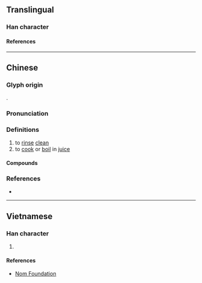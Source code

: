 {{character info/new}}
==Translingual==

===Han character===
{{Han char|rn=85|rad=水|as=08|sn=11|four=32100|canj=ESBN|ids=⿰氵刷}}

====References====
{{Han ref|kx=0627.360|dkj=17580|dj=1029.230|hdz=31664.060|uh=6DAE}}

----

==Chinese==
{{zh-forms}}

===Glyph origin===
{{Han etym}}
{{Han compound|氵|刷|ls=psc|c1=s|c2=p|t1=water}}. 

===Pronunciation===
{{zh-pron
|m=shuàn
|c=saan3,syun3
|mn=ml:soàn
|mc=y
|oc=y
|cat=v
}}

===Definitions===
{{zh-hanzi}}

# to [[rinse]] [[clean]]
# to [[cook]] or [[boil]] in [[juice]]
#: {{zh-x|涮 火鍋|to have [[hot pot]]}}

====Compounds====
{{zh-der|涮羊肉|涮腰|涮鍋子}}

===References===
* {{R:yue:Hanzi}}

----

==Vietnamese==

===Han character===
{{vi-readings|rs=水08|reading=loát}}

# {{defn|lang=vi|sort=水08}}

====References====
* [http://nomfoundation.org/common/nom_details.php?codepoint=6dae Nom Foundation]
